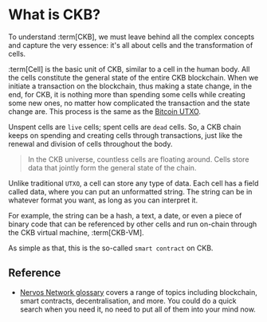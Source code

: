 
# What is CKB?
To understand :term[CKB], we must leave behind all the complex concepts and capture the very essence: it's all about cells and the transformation of cells.

:term[Cell] is the basic unit of CKB, similar to a cell in the human body. All the cells constitute the general state of the entire CKB blockchain. When we initiate a transaction on the blockchain, thus making a state change, in the end, for CKB, it is nothing more than spending some cells while creating some new ones, no matter how complicated the transaction and the state change are. This process is the same as the [Bitcoin UTXO](https://developer.bitcoin.org/glossary.html?highlight=utxo).

Unspent cells are `live` cells; spent cells are `dead` cells. So, a CKB chain keeps on spending and creating cells through transactions, just like the renewal and division of cells throughout the body.

<CellsAnimate />

> In the CKB universe, countless cells are floating around.
> Cells store data that jointly form the general state of the chain.

Unlike traditional `UTXO`, a cell can store any type of data. Each cell has a field called data, where you can put an
unformatted string. The string can be in whatever format you want, as long as you can interpret it.

For example, the string can be a hash, a text, a date, or even a piece of binary code that can be referenced by
other cells and run on-chain through the CKB virtual machine, :term[CKB-VM].

As simple as that, this is the so-called `smart contract` on CKB.

## Reference
- [Nervos Network glossary](https://docs.nervos.org/docs/tech-explanation/glossary) covers a range of topics including blockchain, smart contracts, decentralisation, and more. You could do a quick search when you need it, no need to put all of them into your mind now.
